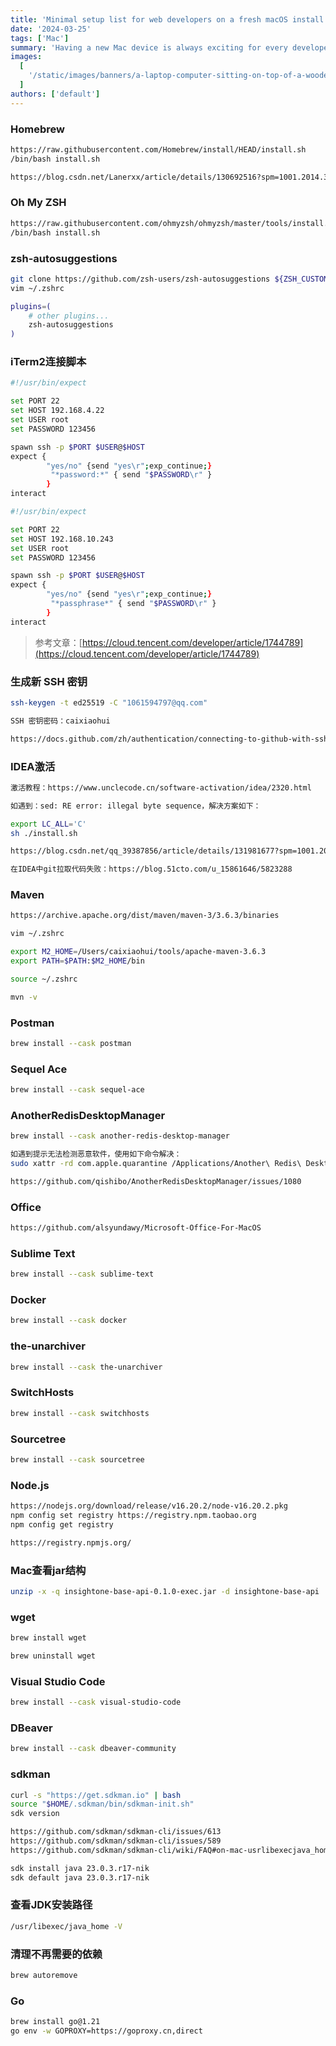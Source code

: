 ```yaml
---
title: 'Minimal setup list for web developers on a fresh macOS install'
date: '2024-03-25'
tags: ['Mac']
summary: 'Having a new Mac device is always exciting for every developer, but it can also be challenging, especially when it comes to setting up a new dev environment. Here is a list of the minimal setup you need to get started with web development on a fresh macOS install.'
images:
  [
    '/static/images/banners/a-laptop-computer-sitting-on-top-of-a-wooden-desk__claybanks__8q6e5hu3Ilc.jpeg',
  ]
authors: ['default']
---
```


### Homebrew
```bash
https://raw.githubusercontent.com/Homebrew/install/HEAD/install.sh
/bin/bash install.sh

https://blog.csdn.net/Lanerxx/article/details/130692516?spm=1001.2014.3001.5502
```
### Oh My ZSH
```bash
https://raw.githubusercontent.com/ohmyzsh/ohmyzsh/master/tools/install.sh
/bin/bash install.sh
```
### zsh-autosuggestions
```bash
git clone https://github.com/zsh-users/zsh-autosuggestions ${ZSH_CUSTOM:-~/.oh-my-zsh/custom}/plugins/zsh-autosuggestions
vim ~/.zshrc

plugins=( 
    # other plugins...
    zsh-autosuggestions
)
```
### iTerm2连接脚本
```bash
#!/usr/bin/expect

set PORT 22
set HOST 192.168.4.22
set USER root
set PASSWORD 123456

spawn ssh -p $PORT $USER@$HOST
expect {
        "yes/no" {send "yes\r";exp_continue;}
         "*password:*" { send "$PASSWORD\r" }
        }
interact
```
```bash
#!/usr/bin/expect

set PORT 22
set HOST 192.168.10.243
set USER root
set PASSWORD 123456

spawn ssh -p $PORT $USER@$HOST
expect {
        "yes/no" {send "yes\r";exp_continue;}
         "*passphrase*" { send "$PASSWORD\r" }
        }
interact
```
> 参考文章：[https://cloud.tencent.com/developer/article/1744789](https://cloud.tencent.com/developer/article/1744789)

### 生成新 SSH 密钥
```bash
ssh-keygen -t ed25519 -C "1061594797@qq.com"

SSH 密钥密码：caixiaohui

https://docs.github.com/zh/authentication/connecting-to-github-with-ssh/generating-a-new-ssh-key-and-adding-it-to-the-ssh-agent
```
### IDEA激活
```bash
激活教程：https://www.unclecode.cn/software-activation/idea/2320.html

如遇到：sed: RE error: illegal byte sequence，解决方案如下：

export LC_ALL='C'
sh ./install.sh

https://blog.csdn.net/qq_39387856/article/details/131981677?spm=1001.2014.3001.5502

在IDEA中git拉取代码失败：https://blog.51cto.com/u_15861646/5823288
```
### Maven
```bash
https://archive.apache.org/dist/maven/maven-3/3.6.3/binaries

vim ~/.zshrc

export M2_HOME=/Users/caixiaohui/tools/apache-maven-3.6.3
export PATH=$PATH:$M2_HOME/bin

source ~/.zshrc

mvn -v
```
### Postman
```bash
brew install --cask postman
```
### Sequel Ace
```bash
brew install --cask sequel-ace
```
### AnotherRedisDesktopManager
```bash
brew install --cask another-redis-desktop-manager

如遇到提示无法检测恶意软件，使用如下命令解决：
sudo xattr -rd com.apple.quarantine /Applications/Another\ Redis\ Desktop\ Manager.app

https://github.com/qishibo/AnotherRedisDesktopManager/issues/1080
```
### Office
```bash
https://github.com/alsyundawy/Microsoft-Office-For-MacOS
```
### Sublime Text
```bash
brew install --cask sublime-text
```
### Docker
```bash
brew install --cask docker
```
### the-unarchiver
```bash
brew install --cask the-unarchiver
```
### SwitchHosts
```bash
brew install --cask switchhosts
```
### Sourcetree
```bash
brew install --cask sourcetree
```
### Node.js
```bash
https://nodejs.org/download/release/v16.20.2/node-v16.20.2.pkg
npm config set registry https://registry.npm.taobao.org
npm config get registry

https://registry.npmjs.org/
```
### Mac查看jar结构
```bash
unzip -x -q insightone-base-api-0.1.0-exec.jar -d insightone-base-api
```
### wget
```bash
brew install wget

brew uninstall wget
```
### Visual Studio Code
```bash
brew install --cask visual-studio-code
```
### DBeaver
```bash
brew install --cask dbeaver-community
```
### sdkman
```bash
curl -s "https://get.sdkman.io" | bash
source "$HOME/.sdkman/bin/sdkman-init.sh"
sdk version

https://github.com/sdkman/sdkman-cli/issues/613
https://github.com/sdkman/sdkman-cli/issues/589
https://github.com/sdkman/sdkman-cli/wiki/FAQ#on-mac-usrlibexecjava_home-does-not-detect-alternatives-installed-by-sdkman-what-can-i-do

sdk install java 23.0.3.r17-nik
sdk default java 23.0.3.r17-nik
```
### 查看JDK安装路径
```bash
/usr/libexec/java_home -V
```
### 清理不再需要的依赖
```bash
brew autoremove
```

### Go

```bash
brew install go@1.21
go env -w GOPROXY=https://goproxy.cn,direct
```

